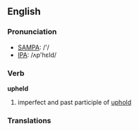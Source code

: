 ==English==

===Pronunciation===
*[[w:SAMPA|SAMPA]]: /'/
*[[w:IPA|IPA]]: /ʌp'hεld/

===Verb===
'''upheld'''

#imperfect and past participle of [[uphold]]
===Translations===